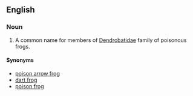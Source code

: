 ==English==

===Noun===
{{wikipedia}}
{{en-noun|sg=[[poison]] [[dart]] [[frog]]}}

# A common name for members of [[Dendrobatidae]] family of poisonous frogs.

====Synonyms====
*[[poison arrow frog]]
*[[dart frog]]
*[[poison frog]]